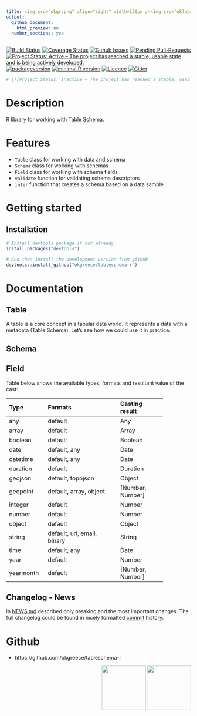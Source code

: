 ```yaml
---
title: <img src="okgr.png" align="right" width=130px /><img src="oklabs.png" align="right" width=130px /><br><br/><img src="frictionlessdata.png" align="left" width=90 />rictionless Data - <br/>Table Schema
output: 
  github_document:
    html_preview: no
  number_sections: yes
---
```



[![Build Status](https://travis-ci.org/okgreece/tableschema-r.svg?branch=master)](https://travis-ci.org/okgreece/tableschema-r)
[![Coverage Status](https://coveralls.io/repos/github/okgreece/tableschema-r/badge.svg?branch=master)](https://coveralls.io/github/okgreece/tableschema-r?branch=master)
[![Github Issues](http://githubbadges.herokuapp.com/okgreece/tableschema-r/issues.svg)](https://github.com/okgreece/tableschema-r/issues)
[![Pending Pull-Requests](http://githubbadges.herokuapp.com/okgreece/tableschema-r/pulls.svg)](https://github.com/okgreece/tableschema-r/pulls)
[![Project Status: Active – The project has reached a stable, usable state and is being actively developed.](http://www.repostatus.org/badges/latest/active.svg)](http://www.repostatus.org/#active)
[![packageversion](https://img.shields.io/badge/Package%20version-0.0.0.9000-orange.svg?style=flat-square)](commits/master)
[![minimal R version](https://img.shields.io/badge/R%3E%3D-3.1-6666ff.svg)](https://cran.r-project.org/)
[![Licence](https://img.shields.io/badge/licence-MIT-blue.svg)](https://opensource.org/licenses/MIT)
[![Gitter](https://img.shields.io/gitter/room/nwjs/nw.js.svg)](https://gitter.im/frictionlessdata/chat)
```r
# [![Project Status: Inactive – The project has reached a stable, usable state but is no longer being actively developed; support/maintenance will be provided as time allows.](http://www.repostatus.org/badges/latest/inactive.svg)](http://www.repostatus.org/#inactive)

```

# Description

R library for working with [Table Schema][tableschema].

# Features

+ `Table` class for working with data and schema
+ `Schema` class for working with schemas
+ `Field` class for working with schema fields
+ `validate` function for validating schema descriptors
+ `infer` function that creates a schema based on a data sample

# Getting started

## Installation

```r
# Install devtools package if not already
install.packages("devtools")
```


```r
# And then install the development version from github
devtools::install_github("okgreece/tableschema-r")
```

# Documentation

## Table

A table is a core concept in a tabular data world. It represents a data with a metadata (Table Schema). 
Let's see how we could use it in practice.

## Schema

## Field


Table below shows the available types, formats and resultant value of the cast:

+-----------+-----------------------------+------------------+
| Type      | Formats                     | Casting result   |
+:==========+:============================+:=================+
| any       | default                     | Any              |
+-----------+-----------------------------+------------------+
| array     | default                     | Array            |
+-----------+-----------------------------+------------------+
| boolean   | default                     | Boolean          |
+-----------+-----------------------------+------------------+
| date      | default, any                | Date             |
+-----------+-----------------------------+------------------+
| datetime  | default, any                | Date             |
+-----------+-----------------------------+------------------+
| duration  | default                     | Duration         |
+-----------+-----------------------------+------------------+
| geojson   | default, topojson           | Object           |
+-----------+-----------------------------+------------------+
| geopoint  | default, array, object      | [Number, Number] |
+-----------+-----------------------------+------------------+
| integer   | default                     | Number           |
+-----------+-----------------------------+------------------+
| number    | default                     | Number           |
+-----------+-----------------------------+------------------+
| object    | default                     | Object           |
+-----------+-----------------------------+------------------+
| string    | default, uri, email, binary | String           |
+-----------+-----------------------------+------------------+
| time      | default, any                | Date             |
+-----------+-----------------------------+------------------+
| year      | default                     | Number           |
+-----------+-----------------------------+------------------+
| yearmonth | default                     | [Number, Number] |
+-----------+-----------------------------+------------------+


## Changelog - News

In [NEWS.md][news] described only breaking and the most important changes. The full changelog could be found in nicely formatted [commit][commits] history.  

# Github 

+ https://github.com/okgreece/tableschema-r

<img src="okgr.png" align="right" width=120px /><img src="oklabs.png" align="right" width=120px />


[tableschema]: http://specs.frictionlessdata.io/table-schema/
[news]: https://github.com/okgreece/tableschema-r/blob/master/NEWS.md
[commits]: https://github.com/okgreece/tableschema-r/commits/master